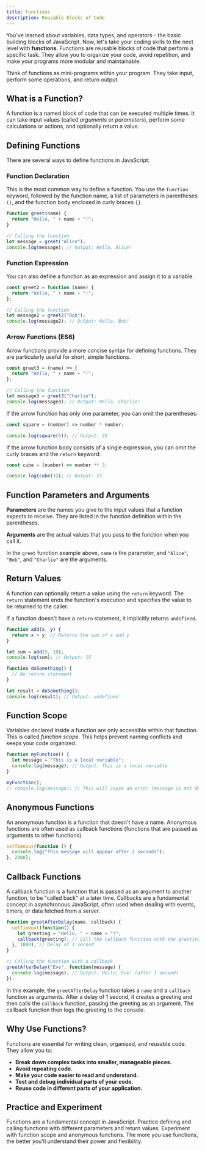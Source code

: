 ```yaml
---
title: Functions
description: Reusable Blocks of Code
---
```


You've learned about variables, data types, and operators - the basic building blocks of JavaScript.
Now, let's take your coding skills to the next level with **functions**.
Functions are reusable blocks of code that perform a specific task.
They allow you to organize your code, avoid repetition, and make your programs more modular and maintainable.

Think of functions as mini-programs within your program.
They take input, perform some operations, and return output.

## What is a Function?

A function is a named block of code that can be executed multiple times.
It can take input values (called _arguments_ or _parameters_), perform some calculations or actions, and optionally return a value.

## Defining Functions

There are several ways to define functions in JavaScript:

### Function Declaration

This is the most common way to define a function.
You use the `function` keyword, followed by the function name, a list of parameters in parentheses `()`, and the function body enclosed in curly braces `{}`.

```javascript
function greet(name) {
  return "Hello, " + name + "!";
}

// Calling the function
let message = greet("Alice");
console.log(message); // Output: Hello, Alice!
```

### Function Expression

You can also define a function as an expression and assign it to a variable.

```javascript
const greet2 = function (name) {
  return "Hello, " + name + "!";
};

// Calling the function
let message2 = greet2("Bob");
console.log(message2); // Output: Hello, Bob!
```

### Arrow Functions (ES6)

Arrow functions provide a more concise syntax for defining functions.
They are particularly useful for short, simple functions.

```javascript
const greet3 = (name) => {
  return "Hello, " + name + "!";
};

// Calling the function
let message3 = greet3("Charlie");
console.log(message3); // Output: Hello, Charlie!
```

If the arrow function has only one parameter, you can omit the parentheses:

```javascript
const square = (number) => number * number;

console.log(square(5)); // Output: 25
```

If the arrow function body consists of a single expression, you can omit the curly braces and the `return` keyword:

```javascript
const cube = (number) => number ** 3;

console.log(cube(3)); // Output: 27
```

## Function Parameters and Arguments

**Parameters** are the names you give to the input values that a function expects to receive.
They are listed in the function definition within the parentheses.

**Arguments** are the actual values that you pass to the function when you call it.

In the `greet` function example above, `name` is the parameter, and `"Alice"`, `"Bob"`, and `"Charlie"` are the arguments.

## Return Values

A function can optionally return a value using the `return` keyword.
The `return` statement ends the function's execution and specifies the value to be returned to the caller.

If a function doesn't have a `return` statement, it implicitly returns `undefined`.

```javascript
function add(x, y) {
  return x + y; // Returns the sum of x and y
}

let sum = add(5, 10);
console.log(sum); // Output: 15

function doSomething() {
  // No return statement
}

let result = doSomething();
console.log(result); // Output: undefined
```

## Function Scope

Variables declared inside a function are only accessible within that function.
This is called _function scope_.
This helps prevent naming conflicts and keeps your code organized.

```javascript
function myFunction() {
  let message = "This is a local variable";
  console.log(message); // Output: This is a local variable
}

myFunction();
// console.log(message); // This will cause an error (message is not defined outside the function)!
```

## Anonymous Functions

An anonymous function is a function that doesn't have a name.
Anonymous functions are often used as callback functions (functions that are passed as arguments to other functions).

```javascript
setTimeout(function () {
  console.log("This message will appear after 2 seconds");
}, 2000);
```

## Callback Functions

A callback function is a function that is passed as an argument to another function, to be "called back" at a later time.
Callbacks are a fundamental concept in asynchronous JavaScript, often used when dealing with events, timers, or data fetched from a server.

```javascript
function greetAfterDelay(name, callback) {
  setTimeout(function() {
    let greeting = "Hello, " + name + "!";
    callback(greeting); // Call the callback function with the greeting
  }, 1000); // Delay of 1 second
}

// Calling the function with a callback
greetAfterDelay("Eve", function(message) {
  console.log(message); // Output: Hello, Eve! (after 1 second)
});
```

In this example, the `greetAfterDelay` function takes a `name` and a `callback` function as arguments.
After a delay of 1 second, it creates a greeting and then calls the `callback` function, passing the greeting as an argument.
The callback function then logs the greeting to the console.

## Why Use Functions?

Functions are essential for writing clean, organized, and reusable code.
They allow you to:

- **Break down complex tasks into smaller, manageable pieces.**
- **Avoid repeating code.**
- **Make your code easier to read and understand.**
- **Test and debug individual parts of your code.**
- **Reuse code in different parts of your application.**

## Practice and Experiment

Functions are a fundamental concept in JavaScript.
Practice defining and calling functions with different parameters and return values.
Experiment with function scope and anonymous functions.
The more you use functions, the better you'll understand their power and flexibility.
